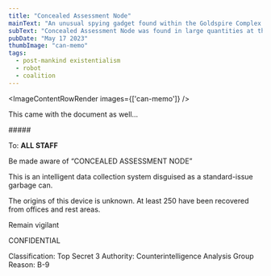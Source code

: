 ```yaml
---
title: "Concealed Assessment Node"
mainText: "An unusual spying gadget found within the Goldspire Complex."
subText: "Concealed Assessment Node was found in large quantities at this space station. UNISERVE has put one of them to work."
pubDate: "May 17 2023"
thumbImage: "can-memo"
tags:
  - post-mankind existentialism
  - robot
  - coalition
---
```



<ImageContentRowRender 
  images={['can-memo']}
/>

<QuoteContentRowRender author={AuthorUniserve}>
This came with the document as well...

\#\#\#\#\#

To: **ALL STAFF**

Be made aware of “CONCEALED ASSESSMENT NODE”

This is an intelligent data collection system disguised as a standard-issue garbage can.

The origins of this device is unknown. At least 250 have been recovered from offices and rest areas.

Remain vigilant
</QuoteContentRowRender>

<QuoteContentRowRender author={AuthorCAN} transcription>
CONFIDENTIAL

Classification: Top Secret 3
Authority: Counterintelligence Analysis Group
Reason: B-9
</QuoteContentRowRender>